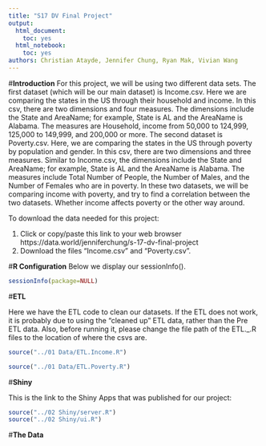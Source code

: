 ```yaml
---
title: "S17 DV Final Project"
output:
  html_document:
    toc: yes
  html_notebook:
    toc: yes
authors: Christian Atayde, Jennifer Chung, Ryan Mak, Vivian Wang
---
```


#**Introduction**
For this project, we will be using two different data sets.
The first dataset (which will be our main dataset) is Income.csv. Here we are comparing the states in the US through their household and income. In this csv, there are two dimensions and four measures. The dimensions include the State and AreaName; for example, State is AL and the AreaName is Alabama. The measures are Household, income from 50,000 to 124,999, 125,000 to 149,999, and 200,000 or more.
The second dataset is Poverty.csv. Here, we are comparing the states in the US through poverty by population and gender. In this csv, there are two dimensions and three measures. Similar to Income.csv, the dimensions include the State and AreaName; for example, State is AL and the AreaName is Alabama. The measures include Total Number of People, the Number of Males, and the Number of Females who are in poverty.
In these two datasets, we will be comparing income with poverty, and try to find a correlation between the two datasets. Whether income affects poverty or the other way around.

To download the data needed for this project:

1. Click or copy/paste this link to your web browser https://data.world/jenniferchung/s-17-dv-final-project
2. Download the files "Income.csv" and "Poverty.csv".

#**R Configuration**
Below we display our sessionInfo(). 

```r
sessionInfo(package=NULL)
```

#**ETL**

Here we have the ETL code to clean our datasets. If the ETL does not work, it is probably due to using the "cleaned up" ETL data, rather than the Pre ETL data. Also, before running it, please change the file path of the ETL._.R files to the location of where the csvs are.

```r
source("../01 Data/ETL.Income.R")
```

```r
source("../01 Data/ETL.Poverty.R")
```

#**Shiny**

This is the link to the Shiny Apps that was published for our project: 

```r
source("../02 Shiny/server.R")
source("../02 Shiny/ui.R")
```



#**The Data**
